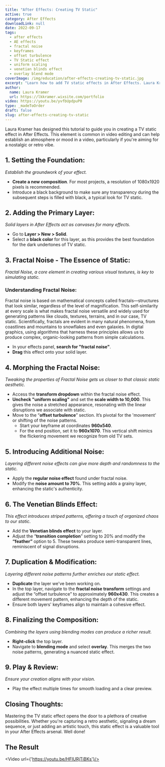 ```yaml
---
title: "After Effects: Creating TV Static"
active: true
category: After Effects
downloadLink: null
date: 2022-09-17
tags:
  - after effects
  - AE effects
  - fractal noise
  - keyframes
  - offset turbulence
  - TV Static effect
  - uniform scaling
  - venetian blinds effect
  - overlay blend mode
coverImage: /img/education/after-effects-creating-tv-static.jpg
excerpt: "Learn how to add TV static effects in After Effects. Laura Kramer's tutorial guides you through creating this effect for your videos."
author:
  name: Laura Kramer
  url: https://lkkramer.wixsite.com/portfolio
video: https://youtu.be/yvfbUpdpuP0
type: _madeToOrder
draft: false
slug: after-effects-creating-tv-static
---
```


Laura Kramer has designed this tutorial to guide you in creating a TV static effect in After Effects. This element is common in video editing and can help establish an atmosphere or mood in a video, particularly if you're aiming for a nostalgic or retro vibe.

## **1. Setting the Foundation:**
*Establish the groundwork of your effect.*

- **Create a new composition**. For most projects, a resolution of 1080x1920 pixels is recommended.
- Introduce a black background to make sure any transparency during the subsequent steps is filled with black, a typical look for TV static.

## **2. Adding the Primary Layer:**
*Solid layers in After Effects act as canvases for many effects.*

- Go to **Layer > New > Solid**.
- Select a **black color** for this layer, as this provides the best foundation for the dark undertones of TV static.

## **3. Fractal Noise - The Essence of Static:**
*Fractal Noise, a core element in creating various visual textures, is key to simulating static.*

### **Understanding Fractal Noise:**
Fractal noise is based on mathematical concepts called fractals—structures that look similar, regardless of the level of magnification. This self-similarity at every scale is what makes fractal noise versatile and widely used for generating patterns like clouds, textures, terrains, and in our case, TV static. Scientifically, fractals are evident in many natural phenomena, from coastlines and mountains to snowflakes and even galaxies. In digital graphics, using algorithms that harness these principles allows us to produce complex, organic-looking patterns from simple calculations.

- In your effects panel, **search for "fractal noise"**.
- **Drag** this effect onto your solid layer.

## **4. Morphing the Fractal Noise:**
*Tweaking the properties of Fractal Noise gets us closer to that classic static aesthetic.*

- Access the **transform dropdown** within the fractal noise effect.
- **Uncheck "uniform scaling"** and set the **scale width to 10,000**. This gives the noise a stretched appearance, resonating with the linear disruptions we associate with static.
- Move to the “**offset turbulence**” section. It’s pivotal for the 'movement' or shifting of the noise patterns.
  - Start your keyframe at coordinates **960x540**.
  - For the end position, set it to **960x1070**. This vertical shift mimics the flickering movement we recognize from old TV sets.

## **5. Introducing Additional Noise:**
*Layering different noise effects can give more depth and randomness to the static.*

- Apply the **regular noise effect** found under fractal noise.
- Modify the **noise amount to 70%**. This setting adds a grainy layer, enhancing the static's authenticity.

## **6. The Venetian Blinds Effect:**
*This effect introduces striped patterns, offering a touch of organized chaos to our static.*

- Add the **Venetian blinds effect** to your layer.
- Adjust the “**transition completion**” setting to 20% and modify the **“feather”** option to 5. These tweaks produce semi-transparent lines, reminiscent of signal disruptions.

## **7. Duplication & Modification:**
*Layering different noise patterns further enriches our static effect.*

- **Duplicate** the layer we've been working on.
- In the top layer, navigate to the **fractal noise transform** settings and adjust the “offset turbulence” to approximately **960x430**. This creates a different movement pattern, enhancing the depth of the static.
- Ensure both layers' keyframes align to maintain a cohesive effect.

## **8. Finalizing the Composition:**
*Combining the layers using blending modes can produce a richer result.*

- **Right-click** the top layer.
- Navigate to **blending mode** and select **overlay**. This merges the two noise patterns, generating a nuanced static effect.

## **9. Play & Review:**
*Ensure your creation aligns with your vision.*

- Play the effect multiple times for smooth loading and a clear preview.
  
## **Closing Thoughts:**

Mastering the TV static effect opens the door to a plethora of creative possibilities. Whether you're capturing a retro aesthetic, signaling a dream sequence, or just adding an artistic touch, this static effect is a valuable tool in your After Effects arsenal. Well done!

## The Result

<Video url={'https://youtu.be/HFlURjTiBKs'}/>